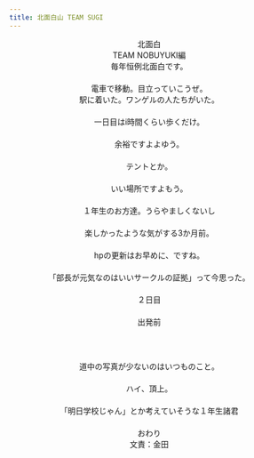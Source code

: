 ```yaml
---
title: 北面白山 TEAM SUGI
---
```



<div style="text-align: center">北面白</div>
<div style="text-align: center">TEAM NOBUYUKI編</div>
<div style="text-align: center">毎年恒例北面白です。</div>      
　<div style="text-align: center"><Image alt="" src={DSCF0262} /></div>
<div style="text-align: center">電車で移動。目立っていこうぜ。</div>        
<div style="text-align: center"><Image alt="" src={DSCF0266} /></div>
<div style="text-align: center"> 駅に着いた。ワンゲルの人たちがいた。</div>
　　　　<div style="text-align: center"><Image alt="" src={DSCF0276} /></div>
<div style="text-align: center">一日目はi時間くらい歩くだけ。 </div>
　　　　　<div style="text-align: center">余裕ですよよゆう。 </div>
　　　　　 <div style="text-align: center"><Image alt="" src={DSCF0284} /></div>
<div style="text-align: center">テントとか。 </div>
　　　　 <div style="text-align: center"><Image alt="" src={DSCF0282} /></div>
<div style="text-align: center">いい場所ですよもう。 </div>
　　　　 <div style="text-align: center"><Image alt="" src={DSCF0292} /></div>
<div style="text-align: center">１年生のお方達。うらやましくないし </div>
　　　　 <div style="text-align: center"><Image alt="" src={DSCF0300} /></div>
<div style="text-align: center">楽しかったような気がする3か月前。 </div>
　　　　　<div style="text-align: center"> hpの更新はお早めに、ですね。</div>
　　　　 <div style="text-align: center"><Image alt="" src={DSCF0303} /></div>
<div style="text-align: center">「部長が元気なのはいいサークルの証拠」って今思った。 </div>
　　　　　<div style="text-align: center"> </div>
<div style="text-align: center"> </div>
<div style="text-align: center"> ２日目</div>
　　　　 <div style="text-align: center"><Image alt="" src={DSCF0316} /></div>
<div style="text-align: center"> 出発前</div>
　　　　 <div style="text-align: center"><Image alt="" src={DSCF0317} /></div>
　　　　<div style="text-align: center"><Image alt="" src={DSCF0325} /></div>    
　　　  <div style="text-align: center">道中の写真が少ないのはいつものこと。 </div>
　　　　<div style="text-align: center"><Image alt="" src={DSCF0335} /></div>
<div style="text-align: center">ハイ、頂上。 </div>
　　　　<div style="text-align: center"><Image alt="" src={DSCF0345} /></div>
<div style="text-align: center">「明日学校じゃん」とか考えていそうな１年生諸君 </div>
　　　　 <div style="text-align: center"><Image alt="" src={DSCF0351} /></div>
<div style="text-align: center">おわり</div>

<div style="text-align: center"> </div>
<div style="text-align: center"> </div>
<div style="text-align: center"> </div>
<div style="text-align: center"> </div>
<div style="text-align: center">文責：金田</div>
